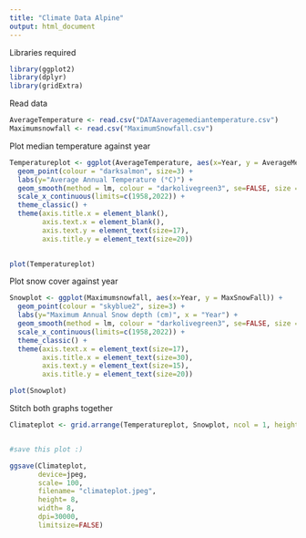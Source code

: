 ```yaml
---
title: "Climate Data Alpine"
output: html_document
---
```


Libraries required

```r
library(ggplot2)
library(dplyr)
library(gridExtra)
```

Read data

```r
AverageTemperature <- read.csv("DATAaveragemediantemperature.csv")
Maximumsnowfall <- read.csv("MaximumSnowfall.csv")
```

Plot median temperature against year

```r
Temperatureplot <- ggplot(AverageTemperature, aes(x=Year, y = AverageMeanTemp)) + 
  geom_point(colour = "darksalmon", size=3) +
  labs(y="Average Annual Temperature (°C)") +
  geom_smooth(method = lm, colour = "darkolivegreen3", se=FALSE, size = 1) +
  scale_x_continuous(limits=c(1958,2022)) +
  theme_classic() +
  theme(axis.title.x = element_blank(),
        axis.text.x = element_blank(),
        axis.text.y = element_text(size=17),
        axis.title.y = element_text(size=20))
  

plot(Temperatureplot)
```

Plot snow cover against year

```r
Snowplot <- ggplot(Maximumsnowfall, aes(x=Year, y = MaxSnowFall)) +
  geom_point(colour = "skyblue2", size=3) +
  labs(y="Maximum Annual Snow depth (cm)", x = "Year") +
  geom_smooth(method = lm, colour = "darkolivegreen3", se=FALSE, size = 1) +
  scale_x_continuous(limits=c(1958,2022)) +
  theme_classic() +
  theme(axis.text.x = element_text(size=17),
        axis.title.x = element_text(size=30),
        axis.text.y = element_text(size=15),
        axis.title.y = element_text(size=20))

plot(Snowplot)
```
Stitch both graphs together

```r
Climateplot <- grid.arrange(Temperatureplot, Snowplot, ncol = 1, heights =c(10,12))


#save this plot :)

ggsave(Climateplot,
       device=jpeg,
       scale= 100,
       filename= "climateplot.jpeg",
       height= 8,
       width= 8,
       dpi=30000,
       limitsize=FALSE)

```

